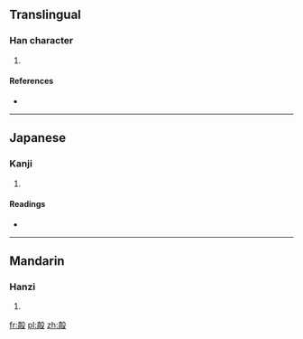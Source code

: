 ==Translingual==

===Han character===
{{Han char|rn=79|rad=殳|as=10|sn=14|four=0724<sub>7</sub>|canj=卜月竹弓水 (YBHNE)}}

# {{defn|Han|sort=殳10}}

====References====
* {{Han ref|kx=0587.070|dkj=16665|dj=0979.100|hdz=32164.050|uh=6BC3|ud=27587|bh=E269|bd=57961}}

----

==Japanese==

===Kanji===
{{ja-kanji|grade=|rs=殳10}}

# {{defn|Japanese|sort=殳10}}

====Readings====
* {{ja-readings|on=[[かく]] (kaku), [[きょう]] (kyō)|kun=[[たたく]] (tataku)}}

----

==Mandarin==

===Hanzi===
{{cmn-hanzi|pin=[[què]] ([[que4]])|wg=ch'üeh<sup>4</sup>}}

# {{defn|Mandarin|sort=殳10}}

[[fr:毃]]
[[pl:毃]]
[[zh:毃]]